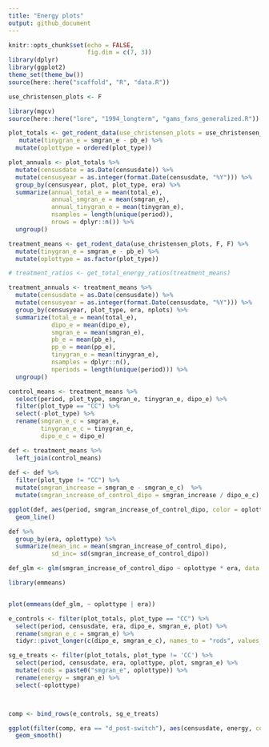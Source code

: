 ```yaml
---
title: "Energy plots"
output: github_document
---
```


```r
knitr::opts_chunk$set(echo = FALSE,
                      fig.dim = c(7, 3))
library(dplyr)
library(ggplot2)
theme_set(theme_bw())
source(here::here("scaffold", "R", "data.R"))
```

```r

use_christensen_plots <- F

library(mgcv)
source(here::here("lore", "1994_longterm", "gams_fxns_generalized.R"))

plot_totals <- get_rodent_data(use_christensen_plots = use_christensen_plots, return_plot = T) %>%
   mutate(tinygran_e = smgran_e - pb_e) %>%
  mutate(oplottype = ordered(plot_type))

plot_annuals <- plot_totals %>%
  mutate(censusdate = as.Date(censusdate)) %>%
  mutate(censusyear = as.integer(format.Date(censusdate, "%Y"))) %>%
  group_by(censusyear, plot, plot_type, era) %>%
  summarize(annual_total_e = mean(total_e),
            annual_smgran_e = mean(smgran_e),
            annual_tinygran_e = mean(tinygran_e),
            nsamples = length(unique(period)),
            nrows = dplyr::n()) %>%
  ungroup()

treatment_means <- get_rodent_data(use_christensen_plots, F, F) %>%
  mutate(tinygran_e = smgran_e - pb_e) %>%
  mutate(oplottype = as.factor(plot_type))

# treatment_ratios <- get_total_energy_ratios(treatment_means)

```

```r

treatment_annuals <- treatment_means %>%
  mutate(censusdate = as.Date(censusdate)) %>%
  mutate(censusyear = as.integer(format.Date(censusdate, "%Y"))) %>%
  group_by(censusyear, plot_type, era, nplots) %>%
  summarize(total_e = mean(total_e),
            dipo_e = mean(dipo_e),
            smgran_e = mean(smgran_e),
            pb_e = mean(pb_e),
            pp_e = mean(pp_e),
            tinygran_e = mean(tinygran_e),
            nsamples = dplyr::n(),
            nperiods = length(unique(period))) %>%
  ungroup()

```

```r

control_means <- treatment_means %>%
  select(period, plot_type, smgran_e, tinygran_e, dipo_e) %>%
  filter(plot_type == "CC") %>%
  select(-plot_type) %>%
  rename(smgran_e_c = smgran_e,
         tinygran_e_c = tinygran_e,
         dipo_e_c = dipo_e)

def <- treatment_means %>%
  left_join(control_means)
  
def <- def %>% 
  filter(plot_type != "CC") %>%
  mutate(smgran_increase = smgran_e - smgran_e_c)  %>%
  mutate(smgran_increase_of_control_dipo = smgran_increase / dipo_e_c)

ggplot(def, aes(period, smgran_increase_of_control_dipo, color = oplottype)) +
  geom_line()

def %>%
  group_by(era, oplottype) %>%
  summarize(mean_inc = mean(smgran_increase_of_control_dipo),
            sd_inc= sd(smgran_increase_of_control_dipo))

def_glm <- glm(smgran_increase_of_control_dipo ~ oplottype * era, data = def)

library(emmeans)


plot(emmeans(def_glm, ~ oplottype | era))

```

```r

e_controls <- filter(plot_totals, plot_type == "CC") %>%
  select(period, censusdate, era, dipo_e, smgran_e, plot) %>%
  rename(smgran_e_c = smgran_e) %>%
  tidyr::pivot_longer(c(dipo_e, smgran_e_c), names_to = "rods", values_to = "energy")

sg_e_treats <- filter(plot_totals, plot_type != 'CC') %>%
  select(period, censusdate, era, oplottype, plot, smgran_e) %>%
  mutate(rods = paste0("smgran_e", oplottype)) %>%
  rename(energy = smgran_e) %>%
  select(-oplottype)



comp <- bind_rows(e_controls, sg_e_treats)

ggplot(filter(comp, era == "d_post-switch"), aes(censusdate, energy, color = rods)) +
  geom_smooth()

```
